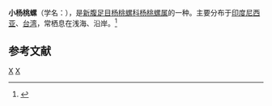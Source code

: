 {{Speciesbox
| taxon = Harpa amouretta
| image = Harpa amouretta 01.JPG
| binomial_authority = Röding, 1798
}}
'''小杨桃螺'''（学名：''{{lang|la|Harpa amouretta}}''），是[[新腹足目|新腹足目]][[杨桃螺科|杨桃螺科]][[杨桃螺属|杨桃螺属]]的一种。主要分布于[[印度尼西亚|印度尼西亚]]、[[台湾|台湾]]，常栖息在浅海、沿岸。<ref>{{cite web|url=http://shell.sinica.edu.tw/chinese/shellbase_detail.php?science_no=1323|title=国际贝库：小杨桃螺|publisher=台湾贝类资料库|accessdate=2009-08-11|archive-date=2016-03-04|archive-url=https://web.archive.org/web/20160304111921/http://shell.sinica.edu.tw/chinese/shellbase_detail.php?science_no=1323|dead-url=no}}</ref>

== 参考文献 ==
{{reflist}}
{{Taxonbar|from=Q3176475}}
[[Category:_1798年描述的动物|X]]
[[Category:杨桃螺属|X]]